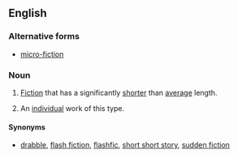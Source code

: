 {{also|micro-fiction}}
==English==
{{wikipedia}}

===Alternative forms===
* [[micro-fiction]]

===Noun===
{{en-noun|~}}

# {{lb|en|uncountable}} [[fiction|Fiction]] that has a significantly [[shorter]] than [[average]] length.
# {{lb|en|countable}} An [[individual]] work of this type.

====Synonyms====
* [[drabble]], [[flash fiction]], [[flashfic]], [[short short story]], [[sudden fiction]]